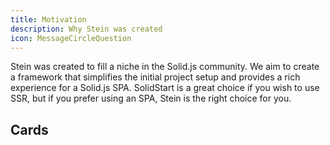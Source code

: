 ```yaml
---
title: Motivation 
description: Why Stein was created
icon: MessageCircleQuestion
---
```


Stein was created to fill a niche in the Solid.js community. We aim to create a framework that simplifies the initial project setup and provides a rich experience for a Solid.js SPA.
SolidStart is a great choice if you wish to use SSR, but if you prefer using an SPA, Stein is the right choice for you.

## Cards

<Cards>
  <Card title="Learn more about Next.js" href="https://nextjs.org/docs" />
  <Card title="Learn more about Fumadocs" href="https://fumadocs.vercel.app" />
</Cards>
